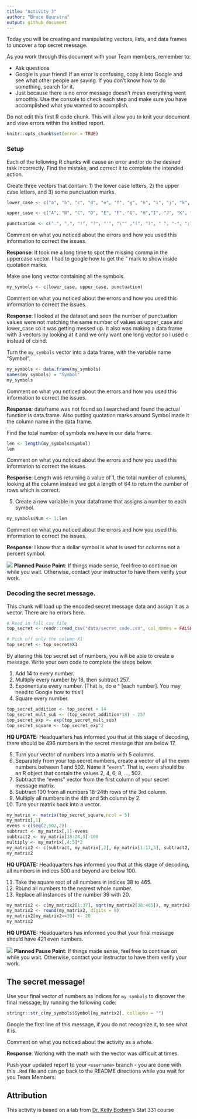 ```yaml
---
title: "Activity 3"
author: "Bruce Buurstra"
output: github_document
---
```


Today you will be creating and manipulating vectors, lists, and data frames to uncover a top secret message.

As you work through this document with your Team members, remember to:

- Ask questions
- Google is your friend!
  If an error is confusing, copy it into Google and see what other people are saying.
  If you don't know how to do something, search for it.
- Just because there is no error message doesn't mean everything went smoothly.
  Use the console to check each step and make sure you have accomplished what you wanted to accomplish.

Do not edit this first R code chunk.
This will allow you to knit your document and view errors within the knitted report.

```r
knitr::opts_chunk$set(error = TRUE)
```

### Setup

Each of the following R chunks will cause an error and/or do the desired task incorrectly.  Find the mistake, and correct it to complete the intended action.

Create three vectors that contain: 1) the lower case letters, 2) the upper case letters, and 3) some punctuation marks.

```r
lower_case <- c("a", "b", "c", "d", "e", "f", "g", "h", "i", "j", "k", "l", "m", "n", "o", "p", "q", "r", "s", "t", "u", "v", "w", "x", "y", "z")

upper_case <- c("A", "B", "C", "D", "E", "F", "G", "H","I", "J", "K", "L", "M", "N", "O", "P", "Q", "R", "S", "T", "U", "V", "W", "X", "Y", "Z")

punctuation <- c(".", ",", "!", "?", "'", "\"" ,"(", ")", " ", "-", ";", ":")
```

Comment on what you noticed about the errors and how you used this information to correct the issues.

**Response**: It took me a long time to spot the missing comma in the uppercase vector. I had to google how to get the " mark to show inside quotation marks.


Make one long vector containing all the symbols.

```r
my_symbols <- c(lower_case, upper_case, punctuation)
```

Comment on what you noticed about the errors and how you used this information to correct the issues.

**Response**: I looked at the dataset and seen the number of punctuation values were not matching the same number of values as upper_case and lower_case so it was getting messed up. It also was making a data frame with 3 vectors by looking at it and we only want one long vector so I used c instead of cbind.


Turn the `my_symbols` vector into a data frame, with the variable name "Symbol".

```r
my_symbols <- data.frame(my_symbols)
names(my_symbols) = "Symbol"
my_symbols
```

Comment on what you noticed about the errors and how you used this information to correct the issues.

**Response**: dataframe was not found so I searched and found the actual function is data.frame. Also putting quotation marks around Symbol made it the column name in the data frame.


Find the total number of symbols we have in our data frame.  

```r
len <- length(my_symbols$Symbol)
len
```

Comment on what you noticed about the errors and how you used this information to correct the issues.

**Response**: Length was returning a value of 1, the total number of columns, looking at the column instead we got a length of 64 to return the number of rows which is correct.


5. Create a new variable in your dataframe that assigns a number to each symbol.

```r
my_symbols$Num <- 1:len
```

Comment on what you noticed about the errors and how you used this information to correct the issues.

**Response**: I know that a dollar symbol is what is used for columns not a percent symbol.



![](README-img/noun_pause.png) **Planned Pause Point**: If things made sense, feel free to continue on while you wait. Otherwise, contact your instructor to have them verify your work.


### Decoding the secret message.

This chunk will load up the encoded secret message data and assign it as a vector.
There are no errors here.

```r
# Read in full csv file
top_secret <- readr::read_csv("data/secret_code.csv", col_names = FALSE)

# Pick off only the column X1
top_secret <- top_secret$X1
```

By altering this top secret set of numbers, you will be able to create a message.
Write your own code to complete the steps below.

1. Add 14 to every number.
2. Multiply every number by 18, then subtract 257.
3. Exponentiate every number.  (That is, do e ^ [each number]. You may need to Google how to this!)
4. Square every number.

```r
top_secret_addition <- top_secret + 14
top_secret_mult_sub <- (top_secret_addition*18) - 257
top_secret_exp <- exp(top_secret_mult_sub)
top_secret_square <- top_secret_exp^2
```

**HQ UPDATE:** Headquarters has informed you that at this stage of decoding, there should be 496 numbers in the secret message that are below 17.



5. Turn your vector of numbers into a matrix with 5 columns.
6. Separately from your top secret numbers, create a vector of all the even numbers between 1 and 502. Name it "`evens`". That is, `evens` should be an R object that contain the values 2, 4, 6, 8, ..., 502.
7. Subtract the "evens" vector from the first column of your secret message matrix.
8. Subtract 100 from all numbers 18-24th rows of the 3rd column.
9. Multiply all numbers in the 4th and 5th column by 2.
10. Turn your matrix back into a vector.

```r
my_matrix <- matrix(top_secret_square,ncol = 5)
my_matrix[,1]
evens <-c(seq(2,502,2))
subtract <- my_matrix[,1]-evens
subtract2 <- my_matrix[18:24,3]-100
multiply <- my_matrix[,4:5]*2
my_matrix2 <- c(subtract, my_matrix[,2], my_matrix[1:17,3], subtract2, my_matrix[25:251,3], multiply)
my_matrix2
```

**HQ UPDATE:** Headquarters has informed you that at this stage of decoding, all numbers in indices 500 and beyond are below 100.

11. Take the square root of all numbers in indices 38 to 465.
12. Round all numbers to the nearest whole number.
13. Replace all instances of the number 39 with 20.

```r
my_matrix2 <- c(my_matrix2[1:37], sqrt(my_matrix2[38:465]), my_matrix2[466:1255])
my_matrix2 <- round(my_matrix2, digits = 0)
my_matrix2[my_matrix2==39] <- 20
my_matrix2
```

**HQ UPDATE:** Headquarters has informed you that your final message should have 421 even numbers.

![](README-img/noun_pause.png) **Planned Pause Point**: If things made sense, feel free to continue on while you wait. Otherwise, contact your instructor to have them verify your work.

## The secret message!

Use your final vector of numbers as indices for `my_symbols` to discover the final message, by running the following code:

```r
stringr::str_c(my_symbols$Symbol[my_matrix2], collapse = "")
```

Google the first line of this message, if you do not recognize it, to see what it is.

Comment on what you noticed about the activity as a whole.

**Response**: Working with the math with the vector was difficult at times.


Push your updated report to your `<username>` branch - you are done with this `.Rmd` file and can go back to the README directions while you wait for you Team Members.


## Attribution

This activity is based on a lab from [Dr. Kelly Bodwin](https://www.kelly-bodwin.com/)'s Stat 331 course